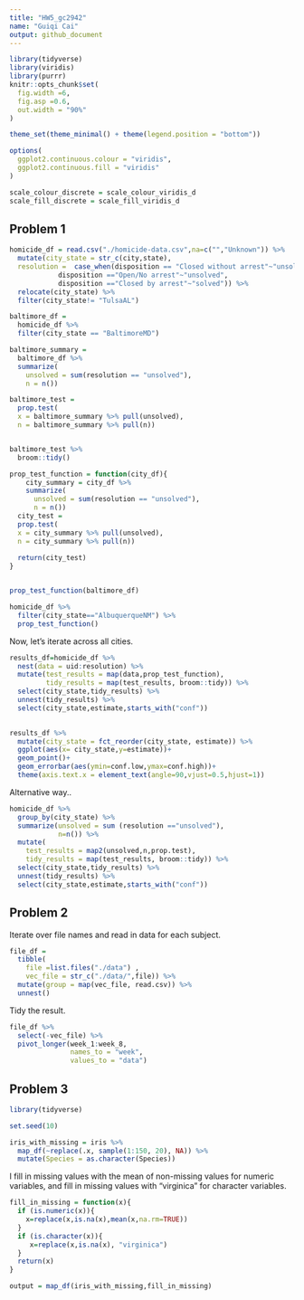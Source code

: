 ```yaml
---
title: "HW5_gc2942"
name: "Guiqi Cai"
output: github_document
---
```


```r
library(tidyverse)
library(viridis)
library(purrr)
knitr::opts_chunk$set(
  fig.width =6,
  fig.asp =0.6,
  out.width = "90%"
) 

theme_set(theme_minimal() + theme(legend.position = "bottom"))

options(
  ggplot2.continuous.colour = "viridis",
  ggplot2.continuous.fill = "viridis"
)

scale_colour_discrete = scale_colour_viridis_d
scale_fill_discrete = scale_fill_viridis_d

```


## Problem 1
```r
homicide_df = read.csv("./homicide-data.csv",na=c("","Unknown")) %>% 
  mutate(city_state = str_c(city,state),
  resolution =  case_when(disposition == "Closed without arrest"~"unsolved",
            disposition =="Open/No arrest"~"unsolved",
            disposition =="Closed by arrest"~"solved")) %>% 
  relocate(city_state) %>% 
  filter(city_state!= "TulsaAL")

```


```r
baltimore_df = 
  homicide_df %>% 
  filter(city_state == "BaltimoreMD")

baltimore_summary = 
  baltimore_df %>% 
  summarize(
    unsolved = sum(resolution == "unsolved"),
    n = n())

baltimore_test = 
  prop.test(
  x = baltimore_summary %>% pull(unsolved),
  n = baltimore_summary %>% pull(n))


baltimore_test %>% 
  broom::tidy()
```


```r
prop_test_function = function(city_df){
    city_summary = city_df %>% 
    summarize(
      unsolved = sum(resolution == "unsolved"),
      n = n())
  city_test = 
  prop.test(
  x = city_summary %>% pull(unsolved),
  n = city_summary %>% pull(n))
  
  return(city_test)
}


prop_test_function(baltimore_df)

homicide_df %>% 
  filter(city_state=="AlbuquerqueNM") %>% 
  prop_test_function()
```

Now, let's iterate across all cities.
```r
results_df=homicide_df %>% 
  nest(data = uid:resolution) %>% 
  mutate(test_results = map(data,prop_test_function),
         tidy_results = map(test_results, broom::tidy)) %>% 
  select(city_state,tidy_results) %>% 
  unnest(tidy_results) %>% 
  select(city_state,estimate,starts_with("conf"))
                        
```

```r
results_df %>% 
  mutate(city_state = fct_reorder(city_state, estimate)) %>% 
  ggplot(aes(x= city_state,y=estimate))+
  geom_point()+
  geom_errorbar(aes(ymin=conf.low,ymax=conf.high))+
  theme(axis.text.x = element_text(angle=90,vjust=0.5,hjust=1))
```
Alternative way..
```r
homicide_df %>% 
  group_by(city_state) %>% 
  summarize(unsolved = sum (resolution =="unsolved"),
            n=n()) %>% 
  mutate(
    test_results = map2(unsolved,n,prop.test),
    tidy_results = map(test_results, broom::tidy)) %>% 
  select(city_state,tidy_results) %>% 
  unnest(tidy_results) %>% 
  select(city_state,estimate,starts_with("conf"))
```


## Problem 2
Iterate over file names and read in data for each subject.
```r

file_df = 
  tibble(
    file =list.files("./data") ,
    vec_file = str_c("./data/",file)) %>% 
  mutate(group = map(vec_file, read.csv)) %>% 
  unnest()

```
Tidy the result.
```r
file_df %>% 
  select(-vec_file) %>% 
  pivot_longer(week_1:week_8,
               names_to = "week",
               values_to = "data") 
```







  






## Problem 3
```r
library(tidyverse)

set.seed(10)

iris_with_missing = iris %>% 
  map_df(~replace(.x, sample(1:150, 20), NA)) %>%
  mutate(Species = as.character(Species))
```

I fill in missing values with the mean of non-missing values for numeric variables, and fill in missing values with "virginica" for character variables.

```r
fill_in_missing = function(x){
  if (is.numeric(x)){
    x=replace(x,is.na(x),mean(x,na.rm=TRUE))
  } 
  if (is.character(x)){
     x=replace(x,is.na(x), "virginica") 
  }
  return(x)
}
```


```r
output = map_df(iris_with_missing,fill_in_missing)
```



